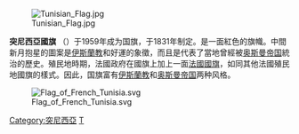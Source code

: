 {{Infobox flag
| Name = 突尼斯国旗
| Article =
| Type =
| Image = Flag of Tunisia.svg
| Image_size = 300x150px
| Nickname =
| Morenicks =
| Use = 111111
| Symbol =
| Proportion = 2:3
| Adoption = 1831年
| Design = 为红底，正中有一个由圆形包含星月形环绕的五角星。
| Image2 =Presidential_Standard_of_Tunisia.svg
| Use2 = 
| Design2 = '''[[突尼斯总统|总统旗帜]]'''
| Designer = 
}}

[[File:Tunisian_Flag.jpg|thumb]]

'''突尼西亞國旗''' （{{lang-ar|'''علم تونس'''}}）于1959年成为国旗，于1831年制定。是一面紅色的旗幟。中間新月抱星的圖案是[[伊斯蘭教|伊斯蘭教]]和好運的象徵，而且是代表了當地曾經被[[奥斯曼帝国|奥斯曼帝国]]統治的歷史。殖民地時期，法國政府在國旗上加上一面[[法國國旗|法國國旗]]，如同其他法國殖民地國旗的樣式。因此，国旗富有[[伊斯蘭教|伊斯蘭教]]和[[奥斯曼帝国|奥斯曼帝国]]两种风格。

[[File:Flag_of_French_Tunisia.svg|thumb]]

{{非洲题目|国旗}}
[[Category:突尼西亞|Category:突尼西亞]]
[[Category:國旗|T]]